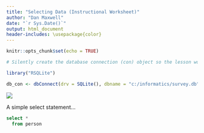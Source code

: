 ---
title: "Selecting Data (Instructional Worksheet)"
author: "Dan Maxwell"
date: "`r Sys.Date()`"
output: html_document
header-includes: \usepackage{color}
---

```{r setup, include = FALSE, echo = FALSE}
knitr::opts_chunk$set(echo = TRUE)

# Silently create the database connection (con) object so the lesson works.

library("RSQLite")

db_con <- dbConnect(drv = SQLite(), dbname = "c:/informatics/survey.db")
```

![](../fig/mydatastory_footer.png)

<script src="hideOutput.js"></script>

<link rel="stylesheet" type="text/css" href="fold.css">

<div class="fold s">
</div>

A simple select statement...

```{sql connection = db_con, echo = FALSE}

select *
  from person
  
```

